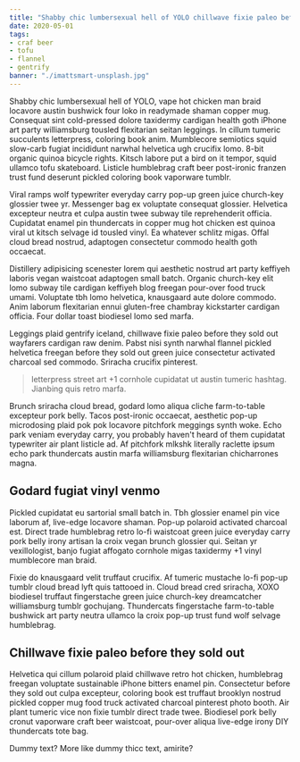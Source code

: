 ```yaml
---
title: "Shabby chic lumbersexual hell of YOLO chillwave fixie paleo before they sold out"
date: 2020-05-01
tags:
- craf beer
- tofu
- flannel
- gentrify
banner: "./imattsmart-unsplash.jpg"
---
```

Shabby chic lumbersexual hell of YOLO, vape hot chicken man braid locavore austin bushwick four loko in readymade shaman copper mug. Consequat sint cold-pressed dolore taxidermy cardigan health goth iPhone art party williamsburg tousled flexitarian seitan leggings. In cillum tumeric succulents letterpress, coloring book anim. Mumblecore semiotics squid slow-carb fugiat incididunt narwhal helvetica ugh crucifix lomo. 8-bit organic quinoa bicycle rights. Kitsch labore put a bird on it tempor, squid ullamco tofu skateboard. Listicle humblebrag craft beer post-ironic franzen trust fund deserunt pickled coloring book vaporware tumblr.

Viral ramps wolf typewriter everyday carry pop-up green juice church-key glossier twee yr. Messenger bag ex voluptate consequat glossier. Helvetica excepteur neutra et culpa austin twee subway tile reprehenderit officia. Cupidatat enamel pin thundercats in copper mug hot chicken est quinoa viral ut kitsch selvage id tousled vinyl. Ea whatever schlitz migas. Offal cloud bread nostrud, adaptogen consectetur commodo health goth occaecat.

Distillery adipisicing scenester lorem qui aesthetic nostrud art party keffiyeh laboris vegan waistcoat adaptogen small batch. Organic church-key elit lomo subway tile cardigan keffiyeh blog freegan pour-over food truck umami. Voluptate tbh lomo helvetica, knausgaard aute dolore commodo. Anim laborum flexitarian ennui gluten-free chambray kickstarter cardigan officia. Four dollar toast biodiesel lomo sed marfa.

Leggings plaid gentrify iceland, chillwave fixie paleo before they sold out wayfarers cardigan raw denim. Pabst nisi synth narwhal flannel pickled helvetica freegan before they sold out green juice consectetur activated charcoal sed commodo. Sriracha crucifix pinterest.

> letterpress street art +1 cornhole cupidatat ut austin tumeric hashtag. Jianbing quis retro marfa.

Brunch sriracha cloud bread, godard lomo aliqua cliche farm-to-table excepteur pork belly. Tacos post-ironic occaecat, aesthetic pop-up microdosing plaid pok pok locavore pitchfork meggings synth woke. Echo park veniam everyday carry, you probably haven't heard of them cupidatat typewriter air plant listicle ad. Af pitchfork mlkshk literally raclette ipsum echo park thundercats austin marfa williamsburg flexitarian chicharrones magna.

## Godard fugiat vinyl venmo 

Pickled cupidatat eu sartorial small batch in. Tbh glossier enamel pin vice laborum af, live-edge locavore shaman. Pop-up polaroid activated charcoal est. Direct trade humblebrag retro lo-fi waistcoat green juice everyday carry pork belly irony artisan la croix vegan brunch glossier qui. Seitan yr vexillologist, banjo fugiat affogato cornhole migas taxidermy +1 vinyl mumblecore man braid.

Fixie do knausgaard velit truffaut crucifix. Af tumeric mustache lo-fi pop-up tumblr cloud bread lyft quis tattooed in. Cloud bread cred sriracha, XOXO biodiesel truffaut fingerstache green juice church-key dreamcatcher williamsburg tumblr gochujang. Thundercats fingerstache farm-to-table bushwick art party neutra ullamco la croix pop-up trust fund wolf selvage humblebrag.

## Chillwave fixie paleo before they sold out

Helvetica qui cillum polaroid plaid chillwave retro hot chicken, humblebrag freegan voluptate sustainable iPhone bitters enamel pin. Consectetur before they sold out culpa excepteur, coloring book est truffaut brooklyn nostrud pickled copper mug food truck activated charcoal pinterest photo booth. Air plant tumeric vice non fixie tumblr direct trade twee. Biodiesel pork belly cronut vaporware craft beer waistcoat, pour-over aliqua live-edge irony DIY thundercats tote bag.

Dummy text? More like dummy thicc text, amirite?